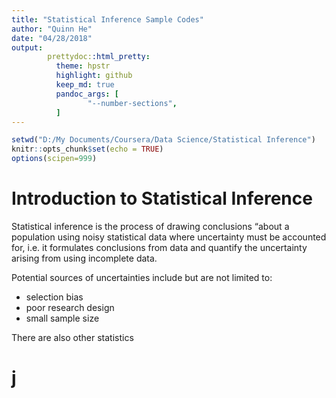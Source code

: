 ```yaml
---
title: "Statistical Inference Sample Codes"
author: "Quinn He"
date: "04/28/2018"
output:
        prettydoc::html_pretty:
          theme: hpstr
          highlight: github
          keep_md: true
          pandoc_args: [
                 "--number-sections",
          ]
---
```


```r
setwd("D:/My Documents/Coursera/Data Science/Statistical Inference")
knitr::opts_chunk$set(echo = TRUE)
options(scipen=999)
```

# Introduction to Statistical Inference

Statistical inference is the process of drawing conclusions "about a population using noisy statistical data where uncertainty must be accounted for, i.e. it formulates conclusions from data and quantify the uncertainty arising from using incomplete data.

Potential sources of uncertainties include but are not limited to:

* selection bias
* poor research design
* small sample size

There are also other statistics 

# j


